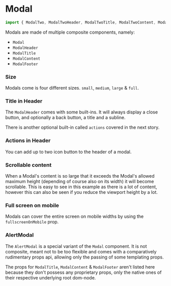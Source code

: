 
# Modal

```javascript
import { ModalTwo, ModalTwoHeader, ModalTwoTitle, ModalTwoContent, ModalTwoFooter } from '@proton/components'
```

Modals are made of multiple composite components, namely:
- `Modal`
- `ModalHeader`
- `ModalTitle`
- `ModalContent`
- `ModalFooter`

### Size

Modals come is four different sizes. `small`, `medium`, `large` & `full`.

<Canvas>
    <Story id="components-modal--primary" />
</Canvas>

### Title in Header

The `ModalHeader` comes with some built-ins. It will always display a close button, and optionally a back button, a title and a subline.

There is another optional built-in called `actions` covered in the next story.

<Canvas>
    <Story id="components-modal--header" />
</Canvas>

### Actions in Header

You can add up to two icon button to the header of a modal.

<Canvas>
    <Story id="components-modal--header-actions" />
</Canvas>

### Scrollable content

When a Modal's content is so large that it exceeds the Modal's allowed maximum height (depending of course also on its width) it will become scrollable.
This is easy to see in this example as there is a lot of content, however this can also be seen if you reduce the viewport height by a lot.

<Canvas>
    <Story id="components-modal--a-lot-of-content" />
</Canvas>

### Full screen on mobile

Modals can cover the entire screen on mobile widths by using the `fullscreenOnMobile` prop.

<Canvas>
    <Story id="components-modal--fullscreen-on-mobile" />
</Canvas>

### AlertModal

The `AlertModal` is a special variant of the `Modal` component.
It is not composite, meant not to be too flexible and comes with a comparatively rudimentary props api, allowing only the passing of some templating props.

<Canvas>
    <Story id="components-modal--alert" />
</Canvas>

<Canvas>
    <Story id="components-modal--alert-with-only-one-button" />
</Canvas>

The props for `ModalTitle`, `ModalContent` & `ModalFooter` aren't listed here because they don't possess any proprietary props, only the native ones of their respective underlying root dom-node.

<ArgsTable story={PRIMARY_STORY} />
